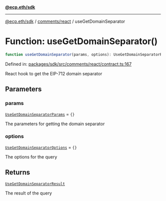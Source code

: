 [**@ecp.eth/sdk**](../../../index.mdx)

***

[@ecp.eth/sdk](/sdk-reference/index.mdx) / [comments/react](/sdk-reference/comments/react/index.mdx) / useGetDomainSeparator

# Function: useGetDomainSeparator()

```ts
function useGetDomainSeparator(params, options): UseGetDomainSeparatorResult;
```

Defined in: [packages/sdk/src/comments/react/contract.ts:167](https://github.com/ecp-eth/comments-monorepo/blob/main/packages/sdk/src/comments/react/contract.ts#L167)

React hook to get the EIP-712 domain separator

## Parameters

### params

[`UseGetDomainSeparatorParams`](/sdk-reference/comments/react/type-aliases/UseGetDomainSeparatorParams.mdx) = `{}`

The parameters for getting the domain separator

### options

[`UseGetDomainSeparatorOptions`](/sdk-reference/comments/react/type-aliases/UseGetDomainSeparatorOptions.mdx) = `{}`

The options for the query

## Returns

[`UseGetDomainSeparatorResult`](/sdk-reference/comments/react/type-aliases/UseGetDomainSeparatorResult.mdx)

The result of the query
